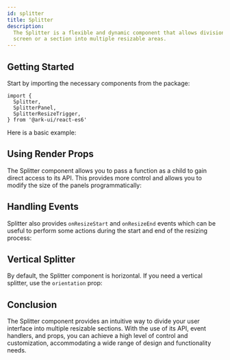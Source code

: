 ```yaml
---
id: splitter
title: Splitter
description:
  The Splitter is a flexible and dynamic component that allows division of the
  screen or a section into multiple resizable areas.
---
```



## Getting Started

Start by importing the necessary components from the package:

```tsx
import {
  Splitter,
  SplitterPanel,
  SplitterResizeTrigger,
} from '@ark-ui/react-es6'
```

Here is a basic example:

<Story id="Basic" />

## Using Render Props

The Splitter component allows you to pass a function as a child to gain direct
access to its API. This provides more control and allows you to modify the size
of the panels programmatically:

<Story id="RenderProp" />

## Handling Events

Splitter also provides `onResizeStart` and `onResizeEnd` events which can be
useful to perform some actions during the start and end of the resizing process:

<Story id="Events" />

## Vertical Splitter

By default, the Splitter component is horizontal. If you need a vertical
splitter, use the `orientation` prop:

<Story id="Vertical" />

## Conclusion

The Splitter component provides an intuitive way to divide your user interface
into multiple resizable sections. With the use of its API, event handlers, and
props, you can achieve a high level of control and customization, accommodating
a wide range of design and functionality needs.
